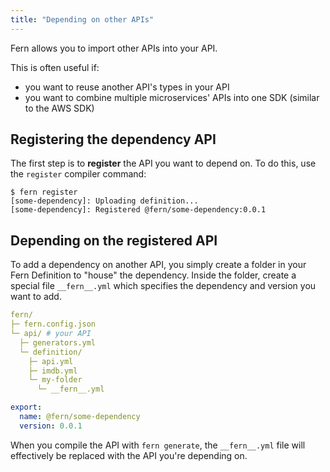 ```yaml
---
title: "Depending on other APIs"
---
```


Fern allows you to import other APIs into your API.

This is often useful if:

- you want to reuse another API's types in your API
- you want to combine multiple microservices' APIs into one SDK (similar to the AWS SDK)

## Registering the dependency API

The first step is to **register** the API you want to depend on. To do this, use
the `register` compiler command:

```
$ fern register
[some-dependency]: Uploading definition...
[some-dependency]: Registered @fern/some-dependency:0.0.1
```

## Depending on the registered API

To add a dependency on another API, you simply create a folder in your Fern
Definition to "house" the dependency. Inside the folder, create a special file
`__fern__.yml` which specifies the dependency and version you want to add.

```yaml
fern/
├─ fern.config.json
└─ api/ # your API
  ├─ generators.yml
  └─ definition/
    ├─ api.yml
    ├─ imdb.yml
    └─ my-folder
      └─ __fern__.yml
```

```yaml __fern__.yml
export:
  name: @fern/some-dependency
  version: 0.0.1
```

When you compile the API with `fern generate`, the `__fern__.yml` file will
effectively be replaced with the API you're depending on.
